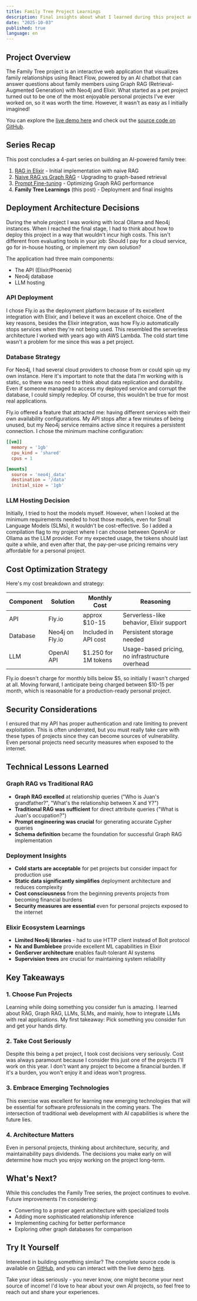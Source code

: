 ```yaml
---
title: Family Tree Project Learnings
description: Final insights about what I learned during this project and how I deployed it
date: "2025-10-03"
published: true
language: en
---
```


## Project Overview

The Family Tree project is an interactive web application that visualizes family relationships using React Flow, powered by an AI chatbot that can answer questions about family members using Graph RAG (Retrieval-Augmented Generation) with Neo4j and Elixir. What started as a pet project turned out to be one of the most enjoyable personal projects I've ever worked on, so it was worth the time. However, it wasn't as easy as I initially imagined!

You can explore the [live demo here](https://juanrivillas.com/projects/family_tree) and check out the [source code on GitHub](https://github.com/jprivillaso/family-tree-agent).

## Series Recap

This post concludes a 4-part series on building an AI-powered family tree:

1. [RAG in Elixir](https://juanrivillas.com/blog/rag) - Initial implementation with naive RAG
2. [Naive RAG vs Graph RAG](https://juanrivillas.com/blog/naive_rag_vs_graph_rag) - Upgrading to graph-based retrieval
3. [Prompt Fine-tuning](https://juanrivillas.com/blog/prompt_fine_tuning_for_graph_rag) - Optimizing Graph RAG performance
4. **Family Tree Learnings** (this post) - Deployment and final insights

## Deployment Architecture Decisions

During the whole project I was working with local Ollama and Neo4j instances. When I reached the final stage, I had to think about how to deploy this project in a way that wouldn't incur high costs. This isn't different from evaluating tools in your job: Should I pay for a cloud service, go for in-house hosting, or implement my own solution?

The application had three main components:
- The API (Elixir/Phoenix)
- Neo4j database
- LLM hosting

### API Deployment

I chose Fly.io as the deployment platform because of its excellent integration with Elixir, and I believe it was an excellent choice. One of the key reasons, besides the Elixir integration, was how Fly.io automatically stops services when they're not being used. This resembled the serverless architecture I worked with years ago with AWS Lambda. The cold start time wasn't a problem for me since this was a pet project.

### Database Strategy

For Neo4j, I had several cloud providers to choose from or could spin up my own instance. Here it's important to note that the data I'm working with is static, so there was no need to think about data replication and durability. Even if someone managed to access my deployed service and corrupt the database, I could simply redeploy. Of course, this wouldn't be true for most real applications.

Fly.io offered a feature that attracted me: having different services with their own availability configurations. My API stops after a few minutes of being unused, but my Neo4j service remains active since it requires a persistent connection. I chose the minimum machine configuration:

```toml
[[vm]]
  memory = '1gb'
  cpu_kind = 'shared'
  cpus = 1

[mounts]
  source = 'neo4j_data'
  destination = '/data'
  initial_size = '1gb'
```

### LLM Hosting Decision

Initially, I tried to host the models myself. However, when I looked at the minimum requirements needed to host those models, even for Small Language Models (SLMs), it wouldn't be cost-effective. So I added a compilation flag to my project where I can choose between OpenAI or Ollama as the LLM provider. For my expected usage, the tokens should last quite a while, and even after that, the pay-per-use pricing remains very affordable for a personal project.

## Cost Optimization Strategy

Here's my cost breakdown and strategy:

| Component | Solution | Monthly Cost | Reasoning |
|-----------|----------|--------------|-----------|
| API | Fly.io | approx $10-15 | Serverless-like behavior, Elixir support |
| Database | Neo4j on Fly.io | Included in API cost | Persistent storage needed |
| LLM | OpenAI API | $1.250 for 1M tokens | Usage-based pricing, no infrastructure overhead |

Fly.io doesn't charge for monthly bills below $5, so initially I wasn't charged at all. Moving forward, I anticipate being charged between $10-15 per month, which is reasonable for a production-ready personal project.

## Security Considerations

I ensured that my API has proper authentication and rate limiting to prevent exploitation. This is often underrated, but you must really take care with these types of projects since they can become sources of vulnerability. Even personal projects need security measures when exposed to the internet.

## Technical Lessons Learned

### Graph RAG vs Traditional RAG
- **Graph RAG excelled** at relationship queries ("Who is Juan's grandfather?", "What's the relationship between X and Y?")
- **Traditional RAG was sufficient** for direct attribute queries ("What is Juan's occupation?")
- **Prompt engineering was crucial** for generating accurate Cypher queries
- **Schema definition** became the foundation for successful Graph RAG implementation

### Deployment Insights
- **Cold starts are acceptable** for pet projects but consider impact for production use
- **Static data significantly simplifies** deployment architecture and reduces complexity
- **Cost consciousness** from the beginning prevents projects from becoming financial burdens
- **Security measures are essential** even for personal projects exposed to the internet

### Elixir Ecosystem Learnings
- **Limited Neo4j libraries** - had to use HTTP client instead of Bolt protocol
- **Nx and Bumblebee** provide excellent ML capabilities in Elixir
- **GenServer architecture** enables fault-tolerant AI systems
- **Supervision trees** are crucial for maintaining system reliability

## Key Takeaways

### 1. Choose Fun Projects
Learning while doing something you consider fun is amazing. I learned about RAG, Graph RAG, LLMs, SLMs, and mainly, how to integrate LLMs with real applications. My first takeaway: Pick something you consider fun and get your hands dirty.

### 2. Take Cost Seriously
Despite this being a pet project, I took cost decisions very seriously. Cost was always paramount because I consider this just one of the projects I'll work on this year. I don't want any project to become a financial burden. If it's a burden, you won't enjoy it and ideas won't progress.

### 3. Embrace Emerging Technologies
This exercise was excellent for learning new emerging technologies that will be essential for software professionals in the coming years. The intersection of traditional web development with AI capabilities is where the future lies.

### 4. Architecture Matters
Even in personal projects, thinking about architecture, security, and maintainability pays dividends. The decisions you make early on will determine how much you enjoy working on the project long-term.

## What's Next?

While this concludes the Family Tree series, the project continues to evolve. Future improvements I'm considering:
- Converting to a proper agent architecture with specialized tools
- Adding more sophisticated relationship inference
- Implementing caching for better performance
- Exploring other graph databases for comparison

## Try It Yourself

Interested in building something similar? The complete source code is available on [GitHub](https://github.com/jprivillaso/family-tree-agent), and you can interact with the live demo [here](https://juanrivillas.com/projects/family_tree).

Take your ideas seriously - you never know, one might become your next source of income! I'd love to hear about your own AI projects, so feel free to reach out and share your experiences.

